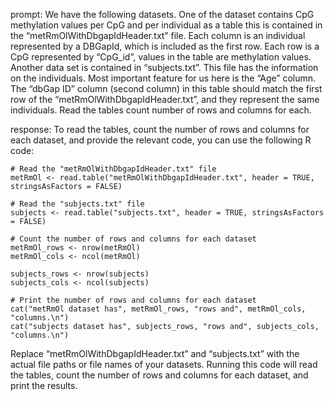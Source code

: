 prompt:
We have the following datasets. One of the dataset contains CpG methylation values per CpG and per individual as a table this is contained in the “metRmOlWithDbgapIdHeader.txt” file. Each column is an individual represented by a DBGapId, which is included as the first row. Each row is a CpG represented by "CpG_id", values in the table are methylation values. Another data set is contained in “subjects.txt”. This file has the information on the individuals. Most important feature for us here is the "Age" column. The "dbGap ID" column (second column) in this table should match the first row of the "metRmOlWithDbgapIdHeader.txt", and they represent the same individuals. 
Read the tables count number of rows and columns for each.

response:
To read the tables, count the number of rows and columns for each dataset, and provide the relevant code, you can use the following R code:

```
# Read the "metRmOlWithDbgapIdHeader.txt" file
metRmOl <- read.table("metRmOlWithDbgapIdHeader.txt", header = TRUE, stringsAsFactors = FALSE)

# Read the "subjects.txt" file
subjects <- read.table("subjects.txt", header = TRUE, stringsAsFactors = FALSE)

# Count the number of rows and columns for each dataset
metRmOl_rows <- nrow(metRmOl)
metRmOl_cols <- ncol(metRmOl)

subjects_rows <- nrow(subjects)
subjects_cols <- ncol(subjects)

# Print the number of rows and columns for each dataset
cat("metRmOl dataset has", metRmOl_rows, "rows and", metRmOl_cols, "columns.\n")
cat("subjects dataset has", subjects_rows, "rows and", subjects_cols, "columns.\n")
```

Replace "metRmOlWithDbgapIdHeader.txt" and "subjects.txt" with the actual file paths or file names of your datasets. Running this code will read the tables, count the number of rows and columns for each dataset, and print the results.
